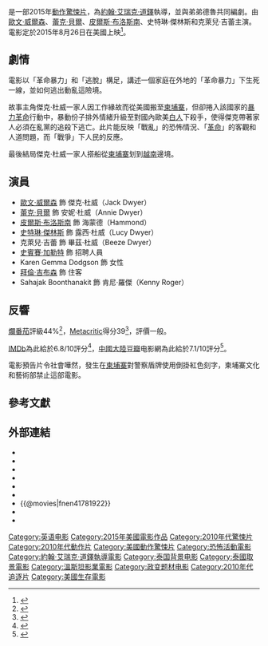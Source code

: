 {{noteTA
|T=zh-hk:絕地狂逃;zh-tw:無處可逃;zh-cn:无处可逃;
|G1=Show
|G2=Movie
|1=zh-hk:絕地狂逃;zh-tw:無處可逃;zh-cn:无处可逃;
}}
{{Infobox film
| name           = 絕地狂逃
| original_name  = ''{{lang|en|No Escape}}''
| image          = No Escape 2015 poster.jpg
| caption        = 電影海報
| director       = [[約翰·艾瑞克·道鐸|約翰·艾瑞克·道鐸]]
| producer       = 德魯·道鐸<br>Michel Litvak<br>David Lancaster
| writer         = 約翰·艾瑞克·道鐸<br>德魯·道鐸
| starring       = [[歐文·威爾森|歐文·威爾森]]<br>[[蕾克·貝爾|蕾克·貝爾]]<br>[[史特琳·傑林斯|史特琳·傑林斯]]<br>克萊兒·吉蕾<br>[[皮爾斯·布洛斯南|皮爾斯·布洛斯南]]
| music          = [[馬可·貝爾特拉米|馬可·貝爾特拉米]]<br>Buck Sanders
| cinematography = Léo Hinstin
| editing        = Elliot Greenberg
| studio         = [[Bold_Films|Bold Films]]<br>Brothers Dowdle Productions
| distributor    = [[溫斯坦影業|溫斯坦影業]]<br>原創娛樂（臺灣）
| released       = {{Film date|2015|08|17|洛杉磯首映|2015|8|26|美國|2015|9|3|香港和澳門|2015|10|16|臺灣}}
| runtime        = 103分鐘<!--Theatrical runtime: 103:12--><ref>{{cite web | url=http://www.bbfc.co.uk/releases/no-escape-film | title=''NO ESCAPE'' (15) | work=[[British_Board_of_Film_Classification|British Board of Film Classification]] | date=2015-06-02 | accessdate=2015-06-03 | archive-date=2019-12-03 | archive-url=https://web.archive.org/web/20191203165834/https://bbfc.co.uk/releases/no-escape-film | dead-url=no }}</ref>
| country        = {{USA}}<br>{{CAM}}
| language       = [[英語|英語]]<br>[[高棉語|高棉語]]
| budget         = 500萬美元
| gross          = 5441萬美元<ref name="BOM">{{cite web |url=http://www.boxofficemojo.com/movies/?id=coup.htm |title=No Escape (2015) |website=Box Office Mojo |accessdate=2015-08-28 |archive-date=2015-11-07 |archive-url=https://web.archive.org/web/20151107074130/http://www.boxofficemojo.com/movies/?id=coup.htm |dead-url=no }}</ref>
| tw_name        = 無處可逃
| hk_name        = 絕地狂逃

}}
{{作品名稱|name=''No Escape''|cn=无处可逃|hk=絕地狂逃|tw=無處可逃}}是一部2015年[[動作片|動作]][[驚悚片|驚悚片]]，為[[約翰·艾瑞克·道鐸|約翰·艾瑞克·道鐸]]執導，並與弟弟德魯共同編劇。由[[歐文·威爾森|歐文·威爾森]]、[[蕾克·貝爾|蕾克·貝爾]]、[[皮爾斯·布洛斯南|皮爾斯·布洛斯南]]、史特琳·傑林斯和克萊兒·吉蕾主演。電影定於2015年8月26日在美國上映<ref>{{cite web |url=http://www.comingsoon.net/movie/no-escape-2015 |title=No Escape |first=John Erick |last=Dowdle |date=2015-06-08 |publisher=[[ComingSoon.net|ComingSoon.net]] |access-date=2015-08-26 |archive-date=2015-07-07 |archive-url=https://web.archive.org/web/20150707225032/http://www.comingsoon.net/movie/no-escape-2015 |dead-url=no }}</ref>。

==劇情==

電影以「革命暴力」和「逃脫」構足，講述一個家庭在外地的「革命暴力」下生死一線，並如何逃出動亂這險境。

故事主角傑克·杜威一家人因工作緣故而從美國搬至[[柬埔寨|柬埔寨]]，但卻捲入該國家的[[暴力革命|暴力革命]]行動中，暴動份子排外情緒升級至對國內歐美[[白人|白人]]下殺手，使得傑克帶著家人必須在亂黨的追殺下逃亡。此片能反映「戰亂」的恐怖情況、「[[革命|革命]]」的客觀和人道問題，而「戰爭」下人民的反應。

最後結局傑克·杜威一家人搭船從[[柬埔寨|柬埔寨]]划到[[越南|越南]]邊境。

==演員==
* [[歐文·威爾森|歐文·威爾森]] 飾 傑克·杜威（Jack Dwyer）
* [[蕾克·貝爾|蕾克·貝爾]] 飾 安妮·杜威（Annie Dwyer）
* [[皮爾斯·布洛斯南|皮爾斯·布洛斯南]] 飾 海蒙德（Hammond）
* [[史特琳·傑林斯|史特琳·傑林斯]] 飾 露西·杜威（Lucy Dwyer）
* 克萊兒·吉蕾 飾 畢茲·杜威（Beeze Dwyer）
* [[史賓賽·加勒特|史賓賽·加勒特]] 飾 招聘人員
* Karen Gemma Dodgson 飾 女性
* [[拜倫·吉布森|拜倫·吉布森]] 飾 住客
* Sahajak Boonthanakit 飾 肯尼·羅傑（Kenny Roger）

==反響==
[[爛番茄|爛番茄]]評級44%<ref>{{cite web|url=http://www.rottentomatoes.com/m/no_escape_2015/|title=No Escape|publisher=[[Rotten_Tomatoes|Rotten Tomatoes]]|accessdate=2015-08-25|archive-date=2021-03-13|archive-url=https://web.archive.org/web/20210313012753/https://www.rottentomatoes.com/m/no_escape_2015|dead-url=no}}</ref>，[[Metacritic|Metacritic]]得分39<ref>{{cite web |url=http://www.metacritic.com/movie/no-escape |title=No Escape |publisher=[[Metacritic|Metacritic]] |accessdate=2015-08-25 |archive-date=2020-11-05 |archive-url=https://web.archive.org/web/20201105053710/https://www.metacritic.com/movie/no-escape |dead-url=no }}</ref>，評價一般。

[[IMDb|IMDb]]為此給於6.8/10評分<ref>{{Cite web |url=http://www.imdb.com/title/tt1781922/ |title=存档副本 |access-date=2016-02-07 |archive-date=2021-04-04 |archive-url=https://web.archive.org/web/20210404121010/https://www.imdb.com/title/tt1781922/ |dead-url=no }}</ref>，[[中國大陸|中國大陸]][[豆瓣|豆瓣]]电影網為此給於7.1/10評分<ref>{{Cite web |url=http://movie.douban.com/subject/10792322/ |title=存档副本 |access-date=2016-02-07 |archive-date=2021-02-27 |archive-url=https://web.archive.org/web/20210227112326/https://movie.douban.com/subject/10792322/ |dead-url=no }}</ref>。

電影預告片令社會嘩然，發生在[[柬埔寨|柬埔寨]]對警察盾牌使用倒掛紅色刻字，柬埔寨文化和藝術部禁止這部電影。

==參考文獻==
{{Reflist|2}}

==外部連結==
* {{IMDb title|1781922|No Escape}}
* {{mojo title|coup|No Escape}}
* {{rotten-tomatoes|no_escape_2015|No Escape}}
* {{metacritic film|no-escape|No Escape}}
* {{Amg movie|626192|No Escape}}
* {{Yahoomovie id|5910}}
* {{@movies|fnen41781922}}
* {{Mtime|215078}}
* {{douban}}

{{約翰·艾瑞克·道鐸}}
{{DEFAULTSORT:No Escape (2015 film)}}
[[Category:英语电影|Category:英语电影]]
[[Category:2015年美國電影作品|Category:2015年美國電影作品]]
[[Category:2010年代驚悚片|Category:2010年代驚悚片]]
[[Category:2010年代動作片|Category:2010年代動作片]]
[[Category:美國動作驚悚片|Category:美國動作驚悚片]]
[[Category:恐怖活動電影|Category:恐怖活動電影]]
[[Category:約翰·艾瑞克·道鐸執導電影|Category:約翰·艾瑞克·道鐸執導電影]]
[[Category:泰国背景电影|Category:泰国背景电影]]
[[Category:泰國取景電影|Category:泰國取景電影]]
[[Category:溫斯坦影業電影|Category:溫斯坦影業電影]]
[[Category:政变题材电影|Category:政变题材电影]]
[[Category:2010年代追逐片|Category:2010年代追逐片]]
[[Category:美國生存電影|Category:美國生存電影]]
